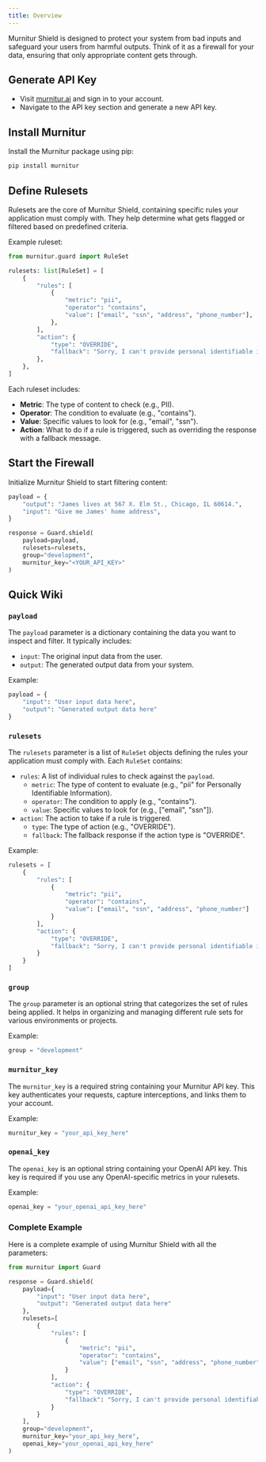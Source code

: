 ```yaml
---
title: Overview
---
```


Murnitur Shield is designed to protect your system from bad inputs and safeguard your users from harmful outputs. Think of it as a firewall for your data, ensuring that only appropriate content gets through.

## Generate API Key

- Visit [murnitur.ai](https://murnitur.ai) and sign in to your account.
- Navigate to the API key section and generate a new API key.

## Install Murnitur

Install the Murnitur package using pip:

```bash bash
pip install murnitur
```

## Define Rulesets

Rulesets are the core of Murnitur Shield, containing specific rules your application must comply with. They help determine what gets flagged or filtered based on predefined criteria.

Example ruleset:

```python python
from murnitur.guard import RuleSet

rulesets: list[RuleSet] = [
    {
        "rules": [
            {
                "metric": "pii",
                "operator": "contains",
                "value": ["email", "ssn", "address", "phone_number"],
            },
        ],
        "action": {
            "type": "OVERRIDE",
            "fallback": "Sorry, I can't provide personal identifiable information.",
        },
    },
]
```

Each ruleset includes:

- **Metric**: The type of content to check (e.g., PII).
- **Operator**: The condition to evaluate (e.g., "contains").
- **Value**: Specific values to look for (e.g., "email", "ssn").
- **Action**: What to do if a rule is triggered, such as overriding the response with a fallback message.

## Start the Firewall

Initialize Murnitur Shield to start filtering content:

```python python
payload = {
    "output": "James lives at 567 X. Elm St., Chicago, IL 60614.",
    "input": "Give me James' home address",
}

response = Guard.shield(
    payload=payload,
    rulesets=rulesets,
    group="development",
    murnitur_key="<YOUR_API_KEY>"
)
```

## Quick Wiki

### `payload`

The `payload` parameter is a dictionary containing the data you want to inspect and filter. It typically includes:

- `input`: The original input data from the user.
- `output`: The generated output data from your system.

Example:

```python python
payload = {
    "input": "User input data here",
    "output": "Generated output data here"
}
```

### `rulesets`

The `rulesets` parameter is a list of `RuleSet` objects defining the rules your application must comply with. Each `RuleSet` contains:

- `rules`: A list of individual rules to check against the `payload`.
  - `metric`: The type of content to evaluate (e.g., "pii" for Personally Identifiable Information).
  - `operator`: The condition to apply (e.g., "contains").
  - `value`: Specific values to look for (e.g., ["email", "ssn"]).
- `action`: The action to take if a rule is triggered.
  - `type`: The type of action (e.g., "OVERRIDE").
  - `fallback`: The fallback response if the action type is "OVERRIDE".

Example:

```python python
rulesets = [
    {
        "rules": [
            {
                "metric": "pii",
                "operator": "contains",
                "value": ["email", "ssn", "address", "phone_number"]
            }
        ],
        "action": {
            "type": "OVERRIDE",
            "fallback": "Sorry, I can't provide personal identifiable information."
        }
    }
]
```

### `group`

The `group` parameter is an optional string that categorizes the set of rules being applied. It helps in organizing and managing different rule sets for various environments or projects.

Example:

```python python
group = "development"
```

### `murnitur_key`

The `murnitur_key` is a required string containing your Murnitur API key. This key authenticates your requests, capture interceptions, and links them to your account.

Example:

```python python
murnitur_key = "your_api_key_here"
```

### `openai_key`

The `openai_key` is an optional string containing your OpenAI API key. This key is required if you use any OpenAI-specific metrics in your rulesets.

Example:

```python python
openai_key = "your_openai_api_key_here"
```

### Complete Example

Here is a complete example of using Murnitur Shield with all the parameters:

```python python
from murnitur import Guard

response = Guard.shield(
    payload={
        "input": "User input data here",
        "output": "Generated output data here"
    },
    rulesets=[
        {
            "rules": [
                {
                    "metric": "pii",
                    "operator": "contains",
                    "value": ["email", "ssn", "address", "phone_number"]
                }
            ],
            "action": {
                "type": "OVERRIDE",
                "fallback": "Sorry, I can't provide personal identifiable information."
            }
        }
    ],
    group="development",
    murnitur_key="your_api_key_here",
    openai_key="your_openai_api_key_here"
)
```
